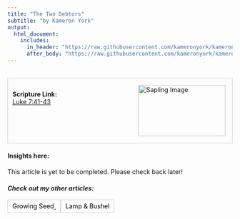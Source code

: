 ```yaml
---
title: "The Two Debtors"
subtitle: "by Kameron York"
output:
  html_document:
    includes:
      in_header: "https://raw.githubusercontent.com/kameronyork/kameronyork.github.io/main/parables/header.html"
      after_body: "https://raw.githubusercontent.com/kameronyork/kameronyork.github.io/main/parables/footer.html"
---
```

<br>
<div style="border: 1px solid lightgray; padding: 10px; overflow: hidden;">
<img src="https://raw.githubusercontent.com/kameronyork/kameronyork.github.io/main/docs/assets/coins.jpg" alt="Sapling Image" style="float: right; width: 195px; height: 115px; padding: 5px;">
<br>
<h4 style="text-align: left; margin: 0;">Scripture Link:</h4>
<p style="text-align: left; margin: 0;"><a href="https://www.churchofjesuschrist.org/study/scriptures/nt/luke/7?lang=eng&id=41-43#p41" target="_blank">Luke 7:41-43</a></p>
</div>

#### Insights here:

This article is yet to be completed. Please check back later!


##### Check out my other articles:


<link rel="stylesheet" href="https://kameronyork.github.io/scripting/themify-icons/themify-icons.css">
<div class="container">
<div class="row">
<div class="col-12 text-md-left">
<nav class="pagination mt-3">
<a class="nav nav-prev" href="https://www.kameronyork.com/parables/growing-seed.html" style="background-color: transparent; color: black; padding: 5px 10px; border: 1px solid lightgray; cursor: pointer; white-space: nowrap;" 
onmouseover="this.style.backgroundColor='lightgray';" 
onmouseout="this.style.backgroundColor='transparent';" 
onmousedown="this.style.backgroundColor='gray';" 
onmouseup="this.style.backgroundColor='lightgray';">
<i class="ti-arrow-left mr-2"></i>
<span style="display: none;" class="d-md-inline-block">Growing Seed</span>
<span style="display: inline-block;" class="d-md-none">Growing Seed</span>
</a>
<a class="nav nav-next ml-3" href="https://www.kameronyork.com/parables/lamp-under-a-bushel.html" style="background-color: transparent; color: black; padding: 5px 10px; border: 1px solid lightgray; cursor: pointer; white-space: nowrap;" 
onmouseover="this.style.backgroundColor='lightgray';" 
onmouseout="this.style.backgroundColor='transparent';" 
onmousedown="this.style.backgroundColor='gray';" 
onmouseup="this.style.backgroundColor='lightgray';">
<span style="display: none;" class="d-md-inline-block">Lamp & Bushel</span>
<span style="display: inline-block;" class="d-md-none">Lamp & Bushel</span>
<i class="ti-arrow-right ml-2"></i>
</a>
</nav>
</div>
</div>
</div>